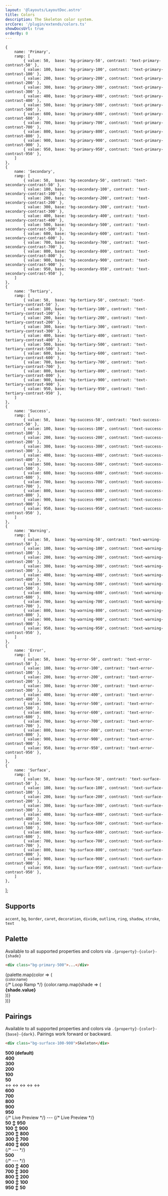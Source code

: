 ```yaml
---
layout: '@layouts/LayoutDoc.astro'
title: Colors
description: The Skeleton color system.
srcCore: '/plugin/extends/colors.ts'
showDocsUrl: true
orderBy: 0
---
```



	{
		name: 'Primary',
		ramp: [
			{ value: 50,  base: 'bg-primary-50', contrast: 'text-primary-contrast-50' },
			{ value: 100, base: 'bg-primary-100', contrast: 'text-primary-contrast-100' },
			{ value: 200, base: 'bg-primary-200', contrast: 'text-primary-contrast-200' },
			{ value: 300, base: 'bg-primary-300', contrast: 'text-primary-contrast-300' },
			{ value: 400, base: 'bg-primary-400', contrast: 'text-primary-contrast-400' },
			{ value: 500, base: 'bg-primary-500', contrast: 'text-primary-contrast-500' },
			{ value: 600, base: 'bg-primary-600', contrast: 'text-primary-contrast-600' },
			{ value: 700, base: 'bg-primary-700', contrast: 'text-primary-contrast-700' },
			{ value: 800, base: 'bg-primary-800', contrast: 'text-primary-contrast-800' },
			{ value: 900, base: 'bg-primary-900', contrast: 'text-primary-contrast-900' },
			{ value: 950, base: 'bg-primary-950', contrast: 'text-primary-contrast-950' },
		]
	},
	{
		name: 'Secondary',
		ramp: [
			{ value: 50,  base: 'bg-secondary-50', contrast: 'text-secondary-contrast-50' },
			{ value: 100, base: 'bg-secondary-100', contrast: 'text-secondary-contrast-100' },
			{ value: 200, base: 'bg-secondary-200', contrast: 'text-secondary-contrast-200' },
			{ value: 300, base: 'bg-secondary-300', contrast: 'text-secondary-contrast-300' },
			{ value: 400, base: 'bg-secondary-400', contrast: 'text-secondary-contrast-400' },
			{ value: 500, base: 'bg-secondary-500', contrast: 'text-secondary-contrast-500' },
			{ value: 600, base: 'bg-secondary-600', contrast: 'text-secondary-contrast-600' },
			{ value: 700, base: 'bg-secondary-700', contrast: 'text-secondary-contrast-700' },
			{ value: 800, base: 'bg-secondary-800', contrast: 'text-secondary-contrast-800' },
			{ value: 900, base: 'bg-secondary-900', contrast: 'text-secondary-contrast-900' },
			{ value: 950, base: 'bg-secondary-950', contrast: 'text-secondary-contrast-950' },
		]
	},
	{
		name: 'Tertiary',
		ramp: [
			{ value: 50,  base: 'bg-tertiary-50', contrast: 'text-tertiary-contrast-50' },
			{ value: 100, base: 'bg-tertiary-100', contrast: 'text-tertiary-contrast-100' },
			{ value: 200, base: 'bg-tertiary-200', contrast: 'text-tertiary-contrast-200' },
			{ value: 300, base: 'bg-tertiary-300', contrast: 'text-tertiary-contrast-300' },
			{ value: 400, base: 'bg-tertiary-400', contrast: 'text-tertiary-contrast-400' },
			{ value: 500, base: 'bg-tertiary-500', contrast: 'text-tertiary-contrast-500' },
			{ value: 600, base: 'bg-tertiary-600', contrast: 'text-tertiary-contrast-600' },
			{ value: 700, base: 'bg-tertiary-700', contrast: 'text-tertiary-contrast-700' },
			{ value: 800, base: 'bg-tertiary-800', contrast: 'text-tertiary-contrast-800' },
			{ value: 900, base: 'bg-tertiary-900', contrast: 'text-tertiary-contrast-900' },
			{ value: 950, base: 'bg-tertiary-950', contrast: 'text-tertiary-contrast-950' },
		]
	},
	{
		name: 'Success',
		ramp: [
			{ value: 50,  base: 'bg-success-50', contrast: 'text-success-contrast-50' },
			{ value: 100, base: 'bg-success-100', contrast: 'text-success-contrast-100' },
			{ value: 200, base: 'bg-success-200', contrast: 'text-success-contrast-200' },
			{ value: 300, base: 'bg-success-300', contrast: 'text-success-contrast-300' },
			{ value: 400, base: 'bg-success-400', contrast: 'text-success-contrast-400' },
			{ value: 500, base: 'bg-success-500', contrast: 'text-success-contrast-500' },
			{ value: 600, base: 'bg-success-600', contrast: 'text-success-contrast-600' },
			{ value: 700, base: 'bg-success-700', contrast: 'text-success-contrast-700' },
			{ value: 800, base: 'bg-success-800', contrast: 'text-success-contrast-800' },
			{ value: 900, base: 'bg-success-900', contrast: 'text-success-contrast-900' },
			{ value: 950, base: 'bg-success-950', contrast: 'text-success-contrast-950' },
		]
	},
	{
		name: 'Warning',
		ramp: [
			{ value: 50,  base: 'bg-warning-50', contrast: 'text-warning-contrast-50' },
			{ value: 100, base: 'bg-warning-100', contrast: 'text-warning-contrast-100' },
			{ value: 200, base: 'bg-warning-200', contrast: 'text-warning-contrast-200' },
			{ value: 300, base: 'bg-warning-300', contrast: 'text-warning-contrast-300' },
			{ value: 400, base: 'bg-warning-400', contrast: 'text-warning-contrast-400' },
			{ value: 500, base: 'bg-warning-500', contrast: 'text-warning-contrast-500' },
			{ value: 600, base: 'bg-warning-600', contrast: 'text-warning-contrast-600' },
			{ value: 700, base: 'bg-warning-700', contrast: 'text-warning-contrast-700' },
			{ value: 800, base: 'bg-warning-800', contrast: 'text-warning-contrast-800' },
			{ value: 900, base: 'bg-warning-900', contrast: 'text-warning-contrast-900' },
			{ value: 950, base: 'bg-warning-950', contrast: 'text-warning-contrast-950' },
		]
	},
	{
		name: 'Error',
		ramp: [
			{ value: 50,  base: 'bg-error-50', contrast: 'text-error-contrast-50' },
			{ value: 100, base: 'bg-error-100', contrast: 'text-error-contrast-100' },
			{ value: 200, base: 'bg-error-200', contrast: 'text-error-contrast-200' },
			{ value: 300, base: 'bg-error-300', contrast: 'text-error-contrast-300' },
			{ value: 400, base: 'bg-error-400', contrast: 'text-error-contrast-400' },
			{ value: 500, base: 'bg-error-500', contrast: 'text-error-contrast-500' },
			{ value: 600, base: 'bg-error-600', contrast: 'text-error-contrast-600' },
			{ value: 700, base: 'bg-error-700', contrast: 'text-error-contrast-700' },
			{ value: 800, base: 'bg-error-800', contrast: 'text-error-contrast-800' },
			{ value: 900, base: 'bg-error-900', contrast: 'text-error-contrast-900' },
			{ value: 950, base: 'bg-error-950', contrast: 'text-error-contrast-950' },
		]
	},
	{
		name: 'Surface',
		ramp: [
			{ value: 50,  base: 'bg-surface-50', contrast: 'text-surface-contrast-50' },
			{ value: 100, base: 'bg-surface-100', contrast: 'text-surface-contrast-100' },
			{ value: 200, base: 'bg-surface-200', contrast: 'text-surface-contrast-200' },
			{ value: 300, base: 'bg-surface-300', contrast: 'text-surface-contrast-300' },
			{ value: 400, base: 'bg-surface-400', contrast: 'text-surface-contrast-400' },
			{ value: 500, base: 'bg-surface-500', contrast: 'text-surface-contrast-500' },
			{ value: 600, base: 'bg-surface-600', contrast: 'text-surface-contrast-600' },
			{ value: 700, base: 'bg-surface-700', contrast: 'text-surface-contrast-700' },
			{ value: 800, base: 'bg-surface-800', contrast: 'text-surface-contrast-800' },
			{ value: 900, base: 'bg-surface-900', contrast: 'text-surface-contrast-900' },
			{ value: 950, base: 'bg-surface-950', contrast: 'text-surface-contrast-950' },
		]
	},
];

## Supports

`accent`, `bg`, `border`, `caret`, `decoration`, `divide`, `outline`, `ring`, `shadow`, `stroke`, `text`


## Palette

Available to all supported properties and colors via `.{property}-{color}-{shade}`

```html
<div class="bg-primary-500">...</div>
```

<div class="grid grid-cols-2 gap-0.5 lg:grid-cols-7">
    {palette.map(color => (
        <div class="text-center space-y-4">
            <small class="opacity-60">{color.name}</small>
            <div class="grid grid-rows-11 gap-0.5">
                {/* Loop Ramp */}
                {color.ramp.map(shade => (
                    <div class={`${shade.base} py-2 flex justify-center items-center`}>
                        <strong class:list={[ shade.contrast, { underline: shade.value === 500 }, 'text-sm' ]} >
                            {shade.value}
                        </strong>
                    </div>
                ))}
            </div>
        </div>
    ))}
</div>

## Pairings

Available to all supported properties and colors via `.{property}-{color}-{base}-{dark}`. Pairings work forward or backward.

```html
<div class="bg-surface-100-900">Skeleton</div>
```

<div class="space-y-4">
    <div class="bg-primary-500 py-2 flex justify-center items-center">
        <strong class="text-primary-contrast-500 text-sm">500 (default)</strong>
    </div>
    <div class="grid grid-cols-[1fr_auto_1fr] gap-2">
        <div class="grid grid-rows-5 gap-0.5">
            <div class="bg-primary-400 py-2 flex justify-center items-center">
                <strong class="text-primary-contrast-400 text-sm">400</strong>
            </div>
            <div class="bg-primary-300 py-2 flex justify-center items-center">
                <strong class="text-primary-contrast-300 text-sm">300</strong>
            </div>
            <div class="bg-primary-200 py-2 flex justify-center items-center">
                <strong class="text-primary-contrast-200 text-sm">200</strong>
            </div>
            <div class="bg-primary-100 py-2 flex justify-center items-center">
                <strong class="text-primary-contrast-100 text-sm">100</strong>
            </div>
            <div class="bg-primary-50 py-2 flex justify-center items-center">
                <strong class="text-primary-contrast-50 text-sm">50</strong>
            </div>
        </div>
        <div class="grid grid-rows-5 gap-0.5 items-center">
            <span class="text-center opacity-60">&LeftRightArrow;</span>
            <span class="text-center opacity-60">&LeftRightArrow;</span>
            <span class="text-center opacity-60">&LeftRightArrow;</span>
            <span class="text-center opacity-60">&LeftRightArrow;</span>
            <span class="text-center opacity-60">&LeftRightArrow;</span>
        </div>
        <div class="grid grid-rows-5 gap-0.5">
            <div class="bg-primary-600 py-2 flex justify-center items-center">
                <strong class="text-primary-contrast-600 text-sm">600</strong>
            </div>
            <div class="bg-primary-700 py-2 flex justify-center items-center">
                <strong class="text-primary-contrast-700 text-sm">700</strong>
            </div>
            <div class="bg-primary-800 py-2 flex justify-center items-center">
                <strong class="text-primary-contrast-800 text-sm">800</strong>
            </div>
            <div class="bg-primary-900 py-2 flex justify-center items-center">
                <strong class="text-primary-contrast-900 text-sm">900</strong>
            </div>
            <div class="bg-primary-950 py-2 flex justify-center items-center">
                <strong class="text-primary-contrast-950 text-sm">950</strong>
            </div>
        </div>
    </div>
    {/* Live Preview */}
    ---
    {/* Live Preview */}
    <div class=" grid grid-cols-11 gap-0.5">
        <div class="bg-primary-50-950 py-2 flex justify-center items-center">
            <strong class="text-primary-contrast-50 dark:text-primary-contrast-950 text-xs flex flex-col items-center gap-0">
                <span>50</span>
                <span>&UpDownArrow;</span>
                <span>950</span>
            </strong>
        </div>
        <div class="bg-primary-100-900 py-2 flex justify-center items-center">
            <strong class="text-primary-contrast-100 dark:text-primary-contrast-900 text-xs flex flex-col items-center gap-0">
                <span>100</span>
                <span>&UpDownArrow;</span>
                <span>900</span>
            </strong>
        </div>
        <div class="bg-primary-200-800 py-2 flex justify-center items-center">
            <strong class="text-primary-contrast-200 dark:text-primary-contrast-800 text-xs flex flex-col items-center gap-0">
                <span>200</span>
                <span>&UpDownArrow;</span>
                <span>800</span>
            </strong>
        </div>
        <div class="bg-primary-300-700 py-2 flex justify-center items-center">
            <strong class="text-primary-contrast-300 dark:text-primary-contrast-700 text-xs flex flex-col items-center gap-0">
                <span>300</span>
                <span>&UpDownArrow;</span>
                <span>700</span>
            </strong>
        </div>
        <div class="bg-primary-400-600 py-2 flex justify-center items-center">
            <strong class="text-primary-contrast-400 dark:text-primary-contrast-600 text-xs flex flex-col items-center gap-0">
                <span>400</span>
                <span>&UpDownArrow;</span>
                <span>600</span>
            </strong>
        </div>
        {/* --- */}
        <div class="bg-primary-500 py-2 flex justify-center items-center">
            <strong class="text-primary-contrast-500 text-xs flex flex-col items-center gap-0 underline">500</strong>
        </div>
        {/* --- */}
        <div class="bg-primary-600-400 py-2 flex justify-center items-center">
            <strong class="text-primary-contrast-600 dark:text-primary-contrast-400 text-xs flex flex-col items-center gap-0">
                <span>600</span>
                <span>&UpDownArrow;</span>
                <span>400</span>
            </strong>
        </div>
        <div class="bg-primary-700-300 py-2 flex justify-center items-center">
            <strong class="text-primary-contrast-700 dark:text-primary-contrast-300 text-xs flex flex-col items-center gap-0">
                <span>700</span>
                <span>&UpDownArrow;</span>
                <span>300</span>
            </strong>
        </div>
        <div class="bg-primary-800-200 py-2 flex justify-center items-center">
            <strong class="text-primary-contrast-800 dark:text-primary-contrast-200 text-xs flex flex-col items-center gap-0">
                <span>800</span>
                <span>&UpDownArrow;</span>
                <span>200</span>
            </strong>
        </div>
        <div class="bg-primary-900-100 py-2 flex justify-center items-center">
            <strong class="text-primary-contrast-900 dark:text-primary-contrast-100 text-xs flex flex-col items-center gap-0">
                <span>900</span>
                <span>&UpDownArrow;</span>
                <span>100</span>
            </strong>
        </div>
        <div class="bg-primary-950-50 py-2 flex justify-center items-center">
            <strong class="text-primary-contrast-950 dark:text-primary-contrast-50 text-xs flex flex-col items-center gap-0">
                <span>950</span>
                <span>&UpDownArrow;</span>
                <span>50</span>
            </strong>
        </div>
    </div>
</div>

